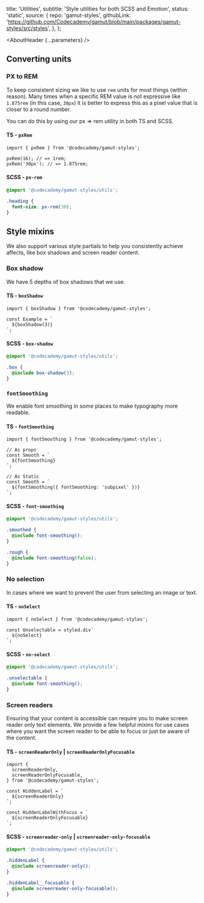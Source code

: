 


  title: 'Utilities',
  subtitle: 'Style utilities for both SCSS and Emotion',
  status: 'static',
  source: {
    repo: 'gamut-styles',
    githubLink:
      'https://github.com/Codecademy/gamut/blob/main/packages/gamut-styles/src/styles',
  },
};

<Meta title="Foundations/Utilities" />

<AboutHeader {...parameters} />

## Converting units

### PX to REM

To keep consistent sizing we like to use `rem` units for most things (within reason).
Many times when a specific REM value is not expressive like `1.875rem` (in this case, `30px`)
it is better to express this as a pixel value that is closer to a round number.

You can do this by using our px => rem utility in both TS and SCSS.

#### TS - `pxRem`

```tsx
import { pxRem } from '@codecademy/gamut-styles';

pxRem(16); // => 1rem;
pxRem('30px'); // => 1.875rem;
```

#### SCSS - `px-rem`

```scss
@import '@codecademy/gamut-styles/utils';

.heading {
  font-size: px-rem(30);
}
```

## Style mixins

We also support various style partials to help you consistently achieve affects, like box shadows and screen reader content.

### Box shadow

We have 5 depths of box shadows that we use.

<ShadowExample />

#### TS - `boxShadow`

```tsx
import { boxShadow } from '@codecademy/gamut-styles';

const Example = `
  ${boxShadow(3)}
`;
```

#### SCSS - `box-shadow`

```scss
@import '@codecademy/gamut-styles/utils';

.box {
  @include box-shadow(3);
}
```

### `fontSmoothing`

We enable font smoothing in some places to make typography more readable.

#### TS - `fontSmoothing`

```tsx
import { fontSmoothing } from '@codecademy/gamut-styles';

// As props
const Smooth = `
  ${fontSmoothing}
`;

// As Static
const Smooth = `
  ${fontSmoothing({ fontSmoothing: 'subpixel' })}
`;
```

#### SCSS - `font-smoothing`

```scss
@import '@codecademy/gamut-styles/utils';

.smoothed {
  @include font-smoothing();
}

.rough {
  @include font-smoothing(false);
}
```

### No selection

In cases where we want to prevent the user from selecting an image or text.

#### TS - `noSelect`

```tsx
import { noSelect } from '@codecademy/gamut-styles';

const Unselectable = styled.div`
  ${noSelect}
`;
```

#### SCSS - `no-select`

```scss
@import '@codecademy/gamut-styles/utils';

.unselectable {
  @include font-smoothing();
}
```

### Screen readers

Ensuring that your content is accessible can require you to make screen reader only text elements.
We provide a few helpful mixins for use cases where you want the screen reader to be able to focus or
just be aware of the content.

#### TS - `screenReaderOnly` | `screenReaderOnlyFocusable`

```tsx
import {
  screenReaderOnly,
  screenReaderOnlyFocusable,
} from '@codecademy/gamut-styles';

const HiddenLabel = `
  ${screenReaderOnly}
`;

const HiddenLabelWithFocus = `
  ${screenReaderOnlyFocusable}
`;
```

#### SCSS - `screenreader-only` | `screenreader-only-focusable`

```scss
@import '@codecademy/gamut-styles/utils';

.hiddenLabel {
  @include screenreader-only();
}

.hiddenLabel__focusable {
  @include screenreader-only-focusable();
}
```
